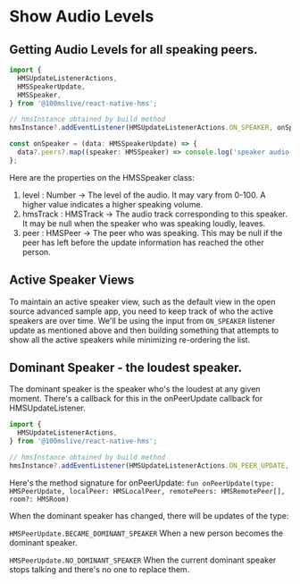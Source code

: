 # Show Audio Levels

## Getting Audio Levels for all speaking peers.

```js
import {
  HMSUpdateListenerActions,
  HMSSpeakerUpdate,
  HMSSpeaker,
} from '@100mslive/react-native-hms';

// hmsInstance obtained by build method
hmsInstance?.addEventListener(HMSUpdateListenerActions.ON_SPEAKER, onSpeaker);

const onSpeaker = (data: HMSSpeakerUpdate) => {
  data?.peers?.map((speaker: HMSSpeaker) => console.log('speaker audio level: ', speaker?.level));  
};
```
Here are the properties on the HMSSpeaker class:

1. level : Number -> The level of the audio. It may vary from 0-100. A higher value indicates a higher speaking volume.
2. hmsTrack : HMSTrack -> The audio track corresponding to this speaker. It may be null when the speaker who was speaking loudly, leaves.
3. peer : HMSPeer -> The peer who was speaking. This may be null if the peer has left before the update information has reached the other person.

## Active Speaker Views
To maintain an active speaker view, such as the default view in the open source advanced sample app, you need to keep track of who the active
speakers are over time. We'll be using the input from `ON_SPEAKER` listener update as mentioned above and then building something that attempts to show all
the active speakers while minimizing re-ordering the list.

## Dominant Speaker - the loudest speaker.
The dominant speaker is the speaker who's the loudest at any given moment. There's a callback for this in the onPeerUpdate callback for HMSUpdateListener.

```js
import {
  HMSUpdateListenerActions,
} from '@100mslive/react-native-hms';

// hmsInstance obtained by build method
hmsInstance?.addEventListener(HMSUpdateListenerActions.ON_PEER_UPDATE, onPeerListener);
```
Here's the method signature for onPeerUpdate: `fun onPeerUpdate(type: HMSPeerUpdate, localPeer: HMSLocalPeer, remotePeers: HMSRemotePeer[], room?: HMSRoom)`

When the dominant speaker has changed, there will be updates of the type:

`HMSPeerUpdate.BECAME_DOMINANT_SPEAKER` When a new person becomes the dominant speaker.

`HMSPeerUpdate.NO_DOMINANT_SPEAKER` When the current dominant speaker stops talking and there's no one to replace them.
